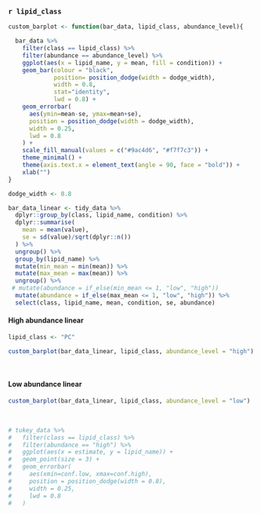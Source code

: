 ### `r lipid_class`

```{r barplot_function}

custom_barplot <- function(bar_data, lipid_class, abundance_level){

  bar_data %>%
    filter(class == lipid_class) %>%
    filter(abundance == abundance_level) %>%
    ggplot(aes(x = lipid_name, y = mean, fill = condition)) + 
    geom_bar(colour = "black", 
             position= position_dodge(width = dodge_width),
             width = 0.8,
             stat="identity",
             lwd = 0.8) + 
    geom_errorbar(
      aes(ymin=mean-se, ymax=mean+se), 
      position = position_dodge(width = dodge_width), 
      width = 0.25,
      lwd = 0.8
    ) +
    scale_fill_manual(values = c("#9ac4d6", "#f7f7c3")) +
    theme_minimal() +
    theme(axis.text.x = element_text(angle = 90, face = "bold")) +
    xlab("")
}

```

```{r process_bar_data}
dodge_width <- 0.8

bar_data_linear <- tidy_data %>%
  dplyr::group_by(class, lipid_name, condition) %>%
  dplyr::summarise(
    mean = mean(value),
    se = sd(value)/sqrt(dplyr::n())
  ) %>%
  ungroup() %>%
  group_by(lipid_name) %>%
  mutate(min_mean = min(mean)) %>%
  mutate(max_mean = max(mean)) %>%
  ungroup() %>%
 # mutate(abundance = if_else(min_mean <= 1, "low", "high"))
  mutate(abundance = if_else(max_mean <= 1, "low", "high")) %>%
  select(class, lipid_name, mean, condition, se, abundance)
```



#### High abundance linear

```{r, out.width=c('50%', '50%'), fig.show='hold', fig.height = 6}
lipid_class <- "PC"

custom_barplot(bar_data_linear, lipid_class, abundance_level = "high")

```

<br>  

#### Low abundance linear

```{r, out.width=c('50%', '50%'), fig.show='hold', fig.height = 6}

custom_barplot(bar_data_linear, lipid_class, abundance_level = "low")
```

<br>

```{r}
# tukey_data %>%
#   filter(class == lipid_class) %>%
#   filter(abundance == "high") %>%
#   ggplot(aes(x = estimate, y = lipid_name)) +
#   geom_point(size = 3) +
#   geom_errorbar(
#     aes(xmin=conf.low, xmax=conf.high), 
#     position = position_dodge(width = 0.8), 
#     width = 0.25,
#     lwd = 0.8
#   )
```
